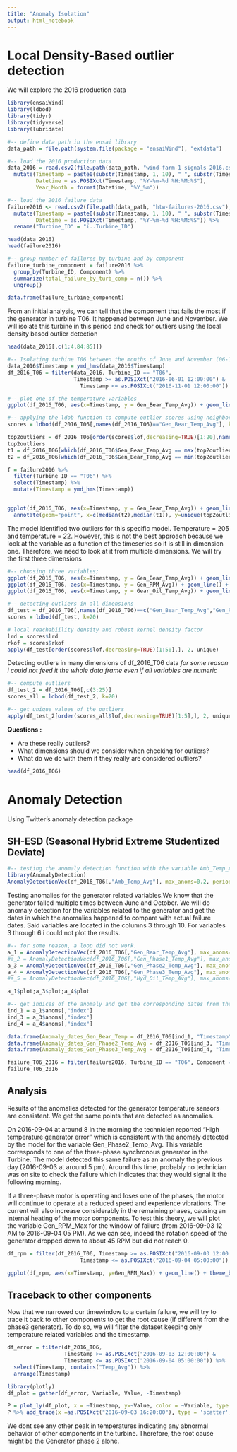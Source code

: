 ```yaml
---
title: "Anomaly Isolation"
output: html_notebook
---
```


# Local Density-Based outlier detection

We will explore the 2016 production data

```r
library(ensaiWind)
library(ldbod)
library(tidyr)
library(tidyverse)
library(lubridate)
```

```r
#-- define data path in the ensai library
data_path = file.path(system.file(package = "ensaiWind"), "extdata")

#-- load the 2016 production data
data_2016 = read.csv2(file.path(data_path, "wind-farm-1-signals-2016.csv"), header = T, dec = ".", sep = ";") %>%
  mutate(Timestamp = paste0(substr(Timestamp, 1, 10), " ", substr(Timestamp, 12, 19)),
         Datetime = as.POSIXct(Timestamp, "%Y-%m-%d %H:%M:%S"),
         Year_Month = format(Datetime, "%Y_%m"))

#-- load the 2016 failure data
failure2016 <- read.csv2(file.path(data_path, "htw-failures-2016.csv"), header = T, dec = ".", sep = ";") %>%
  mutate(Timestamp = paste0(substr(Timestamp, 1, 10), " ", substr(Timestamp, 12, 19)),
         Datetime = as.POSIXct(Timestamp, "%Y-%m-%d %H:%M:%S")) %>%
  rename("Turbine_ID" = "ï..Turbine_ID")
```


```r
head(data_2016)
head(failure2016)
```

```r
#-- group number of failures by turbine and by component
failure_turbine_component = failure2016 %>%
  group_by(Turbine_ID, Component) %>%
  summarize(total_failure_by_turb_comp = n()) %>%
  ungroup()

data.frame(failure_turbine_component)

```

From an initial analysis, we can tell that the component that fails the most if the generator in turbine T06. It happened between June and November. We will isolate this turbine in this period and check for outliers using the local density based outlier detection
```r
head(data_2016[,c(1:4,84:85)])
```

```r
#-- Isolating turbine T06 between the months of June and November (06-11)
data_2016$Timestamp = ymd_hms(data_2016$Timestamp)
df_2016_T06 = filter(data_2016, Turbine_ID == "T06", 
                     Timestamp >= as.POSIXct("2016-06-01 12:00:00") & 
                       Timestamp <= as.POSIXct("2016-11-01 12:00:00"))

#-- plot one of the temperature variables
ggplot(df_2016_T06, aes(x=Timestamp, y = Gen_Bear_Temp_Avg)) + geom_line() + theme_bw()
```

```r
#-- applying the ldob function to compute outlier scores using neighborhood size of 50
scores = ldbod(df_2016_T06[,names(df_2016_T06)=="Gen_Bear_Temp_Avg"], k=50)

top2outliers = df_2016_T06[order(scores$lof,decreasing=TRUE)[1:20],names(df_2016_T06)=="Gen_Bear_Temp_Avg"]
top2outliers
t1 = df_2016_T06[which(df_2016_T06$Gen_Bear_Temp_Avg == max(top2outliers)),"Timestamp"]
t2 = df_2016_T06[which(df_2016_T06$Gen_Bear_Temp_Avg == min(top2outliers)),"Timestamp"]

f = failure2016 %>%
  filter(Turbine_ID == "T06") %>%
  select(Timestamp) %>%
  mutate(Timestamp = ymd_hms(Timestamp))


ggplot(df_2016_T06, aes(x=Timestamp, y = Gen_Bear_Temp_Avg)) + geom_line() + theme_bw() +
  annotate(geom="point", x=c(median(t2),median(t1)), y=unique(top2outliers), size=3, shape=21, fill="red")

```

The model identified two outliers for this specific model. Temperature = 205 and temperature = 22.
However, this is not the best approach because we look at the variable as a function of the timeseries so it is still in dimension one. Therefore, we need to look at it from multiple dimensions. We will try the first three dimensions

```r
#-- choosing three variables; 
ggplot(df_2016_T06, aes(x=Timestamp, y = Gen_Bear_Temp_Avg)) + geom_line() + theme_bw()
ggplot(df_2016_T06, aes(x=Timestamp, y = Gen_RPM_Avg)) + geom_line() + theme_bw()
ggplot(df_2016_T06, aes(x=Timestamp, y = Gear_Oil_Temp_Avg)) + geom_line() + theme_bw()
```
```r
#-- detecting outliers in all dimensions
df_test = df_2016_T06[,names(df_2016_T06)==c("Gen_Bear_Temp_Avg","Gen_RPM_Avg", "Gear_Oil_Temp_Avg")]
scores = ldbod(df_test, k=20)
```

```r
# local reachabiility density and robust kernel density factor
lrd = scores$lrd
rkof = scores$rkof
apply(df_test[order(scores$lof,decreasing=TRUE)[1:50],], 2, unique)
```

Detecting outliers in many dimensions of df_2016_T06 data 
*for some reason i could not feed it the whole data frame even if all variables are numeric*

```r
#-- compute outliers
df_test_2 = df_2016_T06[,c(3:25)]
scores_all = ldbod(df_test_2, k=20)

#-- get unique values of the outliers
apply(df_test_2[order(scores_all$lof,decreasing=TRUE)[1:5],], 2, unique)
```

**Questions :**

* Are these really outliers? 
* What dimensions should we consider when checking for outliers? 
* What do we do with them if they really are considered outliers? 

```r
head(df_2016_T06)
```

# Anomaly Detection

Using Twitter's anomaly detection package

## SH-ESD (Seasonal Hybrid Extreme Studentized Deviate)

```r
#-- testing the anomaly detection function with the variable Amb_Temp_Avg
library(AnomalyDetection)
AnomalyDetectionVec(df_2016_T06[,"Amb_Temp_Avg"], max_anoms=0.2, period=1440, direction='both', plot=TRUE)$plot
```

Testing anomalies for the generator related variables.We know that the generator failed multiple times between June and October.
We will do anomaly detection for the variables related to the generator and get the dates in which the anomalies happened to compare with actual failure dates.
Said variables are located in the columns 3 through 10. For variables 3 through 6 i could not plot the results.

```r
#-- for some reason, a loop did not work.
a_1 = AnomalyDetectionVec(df_2016_T06[,"Gen_Bear_Temp_Avg"], max_anoms=0.2, period=1440, direction='both', plot=TRUE)
#a_2 = AnomalyDetectionVec(df_2016_T06[,"Gen_Phase1_Temp_Avg"], max_anoms=0.2, period=1440, direction='both', plot=TRUE)   #this is null
a_3 = AnomalyDetectionVec(df_2016_T06[,"Gen_Phase2_Temp_Avg"], max_anoms=0.2, period=1440, direction='both', plot=TRUE)   
a_4 = AnomalyDetectionVec(df_2016_T06[,"Gen_Phase3_Temp_Avg"], max_anoms=0.2, period=1440, direction='both', plot=TRUE)
#a_5 = AnomalyDetectionVec(df_2016_T06[,"Hyd_Oil_Temp_Avg"], max_anoms=0.2, period=1440, direction='both', plot=TRUE)      #this is null

a_1$plot;a_3$plot;a_4$plot
```

```r
#-- get indices of the anomaly and get the corresponding dates from the data frame
ind_1 = a_1$anoms[,"index"]
ind_3 = a_3$anoms[,"index"]
ind_4 = a_4$anoms[,"index"]

data.frame(Anomaly_dates_Gen_Bear_Temp = df_2016_T06[ind_1, "Timestamp"]) %>% arrange(Anomaly_dates_Gen_Bear_Temp)
data.frame(Anomaly_dates_Gen_Phase2_Temp_Avg = df_2016_T06[ind_3, "Timestamp"]) %>% arrange(Anomaly_dates_Gen_Phase2_Temp_Avg)
data.frame(Anomaly_dates_Gen_Phase3_Temp_Avg = df_2016_T06[ind_4, "Timestamp"]) %>% arrange(Anomaly_dates_Gen_Phase3_Temp_Avg)
```

```r
failure_T06_2016 = filter(failure2016, Turbine_ID == "T06", Component == "GENERATOR") %>% arrange(Datetime)
failure_T06_2016
```

## Analysis 

Results of the anomalies detected for the generator temperature sensors are consistent. We get the same points that are detected as anomalies.

On 2016-09-04 at around 8 in the morning the technicien reported "High temperature generator error" which is consistent with the anomaly detected by the model for the variable Gen_Phase2_Temp_Avg. This variable corresponds to one of the three-phase synchronous generator in the Turbine. The model detected this same failure as an anomaly the previous day (2016-09-03 at around 5 pm). Around this time, probably no technician was on site to check the failure which indicates that they would signal it the following morning.

If a three-phase motor is operating and loses one of the phases, the motor will continue to operate at a reduced speed and experience vibrations. The current will also increase considerably in the remaining phases, causing an internal heating of the motor components. 
To test this theory, we will plot the variable Gen_RPM_Max for the window of failure (from 2016-09-03 12 AM to 2016-09-04 05 PM). As we can see, indeed the rotation speed of the generator dropped down to about 45 RPM but did not reach 0.

```r
df_rpm = filter(df_2016_T06, Timestamp >= as.POSIXct("2016-09-03 12:00:00") & 
                       Timestamp <= as.POSIXct("2016-09-04 05:00:00")) %>% select(Timestamp, Gen_RPM_Max) %>% arrange(Timestamp)

ggplot(df_rpm, aes(x=Timestamp, y=Gen_RPM_Max)) + geom_line() + theme_bw()
```

## Traceback to other components

Now that we narrowed our timewindow to a certain failure, we will try to trace it back to other components to get the root cause (if different from the phase3 generator). To do so, we will filter the dataset keeping only temperature related variables and the timestamp.

```r
df_error = filter(df_2016_T06, 
                  Timestamp >= as.POSIXct("2016-09-03 12:00:00") &
                  Timestamp <= as.POSIXct("2016-09-04 05:00:00")) %>%
  select(Timestamp, contains("Temp_Avg")) %>%
  arrange(Timestamp)

library(plotly)
df_plot = gather(df_error, Variable, Value, -Timestamp)

P = plot_ly(df_plot, x = ~Timestamp, y=~Value, color = ~Variable, type = 'scatter', mode = 'lines' )
P %>% add_trace(x =as.POSIXct("2016-09-03 16:20:00"), type = 'scatter', mode = 'lines' ,name = 'Failure', color = I("black"))

```

We dont see any other peak in temperatures indicating any abnormal behavior of other components in the turbine. Therefore, the root cause might be the Generator phase 2 alone.